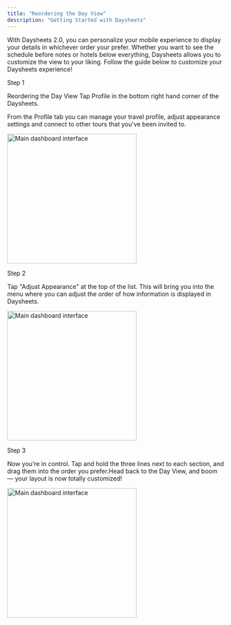 ```yaml
---
title: "Reordering the Day View"
description: "Getting Started with Daysheets"
---
```


With Daysheets 2.0, you can personalize your mobile experience to display your details in whichever order your prefer. Whether you want to see the schedule before notes or hotels below everything, Daysheets allows you to customize the view to your liking. Follow the guide below to customize your Daysheets experience!

Step 1

Reordering the Day View
Tap Profile in the bottom right hand corner of the Daysheets.

From the Profile tab you can manage your travel profile, adjust appearance settings and connect to other tours that you've been invited to.

<img
  src="/images/mobile/reordering-day-view/profile-tab.png"
  alt="Main dashboard interface"
  height="300"
  className="rounded-lg"
/>

Step 2

Tap "Adjust Appearance" at the top of the list. This will bring you into the menu where you can adjust the order of how information is displayed in Daysheets.

<img
  src="/images/mobile/reordering-day-view/adjust-appearance.png"
  alt="Main dashboard interface"
  height="300"
  className="rounded-lg"
/>

Step 3

Now you’re in control. Tap and hold the three lines next to each section, and drag them into the order you prefer.Head back to the Day View, and boom — your layout is now totally customized!

<img
  src="/images/mobile/reordering-day-view/re-order-arrows.png"
  alt="Main dashboard interface"
  height="300"
  className="rounded-lg"
/>
